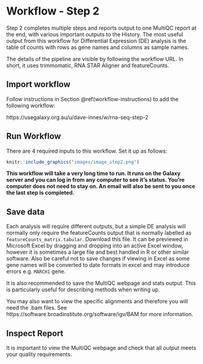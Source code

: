 # Workflow - Step 2
Step 2 completes multiple steps and reports output to one MultiQC report at the end, with various important outputs to the History.
The most useful output from this workflow for Differential Expression (DE) analysis is the table of counts with rows as gene names and columns as sample names.

The details of the pipeline are visible by following the workflow URL. In short, it uses trimmomatic, RNA STAR Aligner and featureCounts.

## Import workflow 
Follow instructions in Section \@ref(workflow-instructions) to add the following workflow:


https://usegalaxy.org.au/u/dave-innes/w/rna-seq-step-2


## Run Workflow
There are 4 required inputs to this workflow. Set it up as follows:

```r
knitr::include_graphics("images/image_step2.png")
```


__This workflow will take a very long time to run. It runs on the Galaxy server and you can log in from any computer to see it's status. You're computer does not need to stay on. An email will also be sent to you once the last step is completed.__


## Save data
Each analysis will require different outputs, but a simple DE analysis will normally only require the featureCounts output that is normally labelled as `featureCounts_matrix.tabular`. Download this file. It can be previewed in Microsoft Excel by dragging and dropping into an active Excel window, however it is sometimes a large file and best handled in R or other similar software. Also be careful not to save changes if viewing in Excel as some gene names will be converted to date formats in excel and may introduce errors e.g. `MARCH1` gene.

It is also recommended to save the MultiQC webpage and stats output. This is particularly useful for describing methods when writing up.

You may also want to view the specific alignments and therefore you will need the .bam files. See https://software.broadinstitute.org/software/igv/BAM for more information.

## Inspect Report
It is important to view the MultiQC webpage and check that all output meets your quality requirements. 